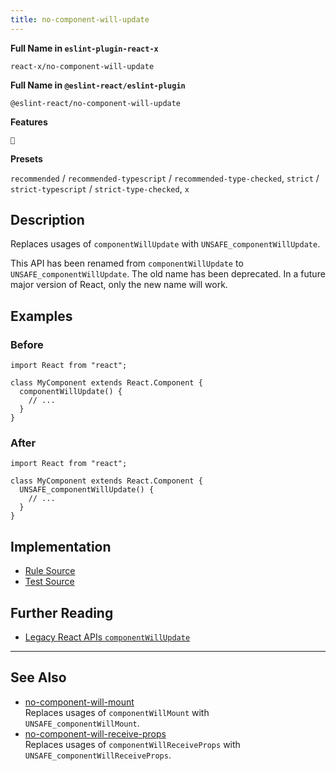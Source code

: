 ```yaml
---
title: no-component-will-update
---
```


**Full Name in `eslint-plugin-react-x`**

```plain copy
react-x/no-component-will-update
```

**Full Name in `@eslint-react/eslint-plugin`**

```plain copy
@eslint-react/no-component-will-update
```

**Features**

`🔄`

**Presets**

`recommended` / `recommended-typescript` / `recommended-type-checked`, `strict` / `strict-typescript` / `strict-type-checked`, `x`
## Description

Replaces usages of `componentWillUpdate` with `UNSAFE_componentWillUpdate`.

This API has been renamed from `componentWillUpdate` to `UNSAFE_componentWillUpdate`. The old name has been deprecated. In a future major version of React, only the new name will work.

## Examples

### Before

```tsx
import React from "react";

class MyComponent extends React.Component {
  componentWillUpdate() {
    // ...
  }
}
```

### After

```tsx
import React from "react";

class MyComponent extends React.Component {
  UNSAFE_componentWillUpdate() {
    // ...
  }
}
```

## Implementation

- [Rule Source](https://github.com/Rel1cx/eslint-react/tree/main/packages/plugins/eslint-plugin-react-x/src/rules/no-component-will-update.ts)
- [Test Source](https://github.com/Rel1cx/eslint-react/tree/main/packages/plugins/eslint-plugin-react-x/src/rules/no-component-will-update.spec.ts)

## Further Reading

- [Legacy React APIs `componentWillUpdate`](https://react.dev/reference/react/Component#componentwillupdate)

---

## See Also

- [no-component-will-mount](./no-component-will-mount)\
  Replaces usages of `componentWillMount` with `UNSAFE_componentWillMount`.
- [no-component-will-receive-props](./no-component-will-receive-props)\
  Replaces usages of `componentWillReceiveProps` with `UNSAFE_componentWillReceiveProps`.
